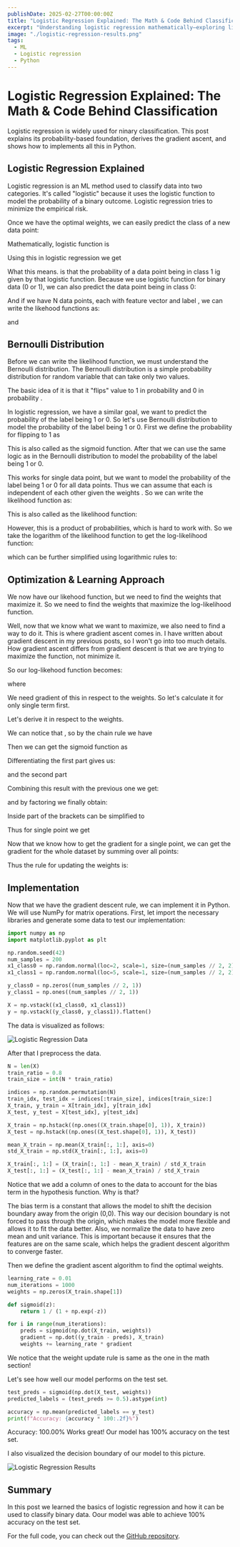 ---
publishDate: 2025-02-27T00:00:00Z
title: "Logistic Regression Explained: The Math & Code Behind Classification"
excerpt: "Understanding logistic regression mathematically—exploring likelihood functions, gradient calculations, and how optimization works."
image: "./logistic-regression-results.png"
tags:
  - ML
  - Logistic regression
  - Python
---


# Logistic Regression Explained: The Math & Code Behind Classification

Logistic regression is widely used for ninary classification.
This post explains its probability-based foundation, derives the gradient ascent, and shows how to implements all this in Python.

## Logistic Regression Explained

Logistic regression is an ML method used to classify data into two categories.
It's called "logistic" because it uses the logistic function to model the probability of a binary outcome.
Logistic regression tries to minimize the empirical risk.

<Latex formula="\hat{L}(w \mid D) = \frac{1}{m} \sum_{i=1}^m \log\Bigl(1 + \exp\bigl(-y^{(i)}\,h^{(w)}\bigl(x^{(i)}\bigr)\bigr)\Bigr)" />

Once we have the optimal weights, we can easily predict the class of a new data point:

<Latex formula="\hat{y} = \begin{cases} 1, & \text{if } h^{(\hat{w})}(x) \ge 0,\\[6pt] -1, & \text{otherwise}. \end{cases}" />

Mathematically, logistic function is

<Latex formula="\sigma(z) = \frac{1}{1 + \exp(-z)}." />

Using this in logistic regression we get

<Latex formula="p(y = 1 \mid \mathbf{x}) = \sigma(\mathbf{w}^{\top} \mathbf{x}) = \frac{1}{1 + \exp(-\mathbf{w}^{\top} \mathbf{x})}." />

What this means. is that the probability of a data point being in class 1 ig given by that logistic function.
Because we use logistic function for binary data (0 or 1), we can also predict the data point being in class 0:

<Latex
  formula="p(y = 0 \mid \mathbf{x}) = 1 - \sigma(\mathbf{w}^{\top} \mathbf{x}).
"
/>

And if we have N data points, each with feature vector <InlineLatex formula="x_n" /> and label <InlineLatex formula="y_n" />, we can write the likehood functions as:

<Latex formula="p(y_n = 1 \mid \mathbf{x}_n; \mathbf{w}) = \sigma(\mathbf{w}^{\top} \mathbf{x}_n) = \frac{1}{1 + e^{-\mathbf{w}^{\top} \mathbf{x}_n}}." />

and

<Latex formula="p(y_n = 0 \mid \mathbf{x}_n; \mathbf{w}) = 1 - \sigma(\mathbf{w}^{\top} \mathbf{x}_n)." />

## Bernoulli Distribution

Before we can write the likelihood function, we must understand the Bernoulli distribution.
The Bernoulli distribution is a simple probability distribution for random variable that can take only two values.

The basic idea of it is that it "flips" value to 1 in probability <InlineLatex formula="p" /> and 0 in probability <InlineLatex formula="1 - p" />.

<Latex formula="p(Y = y) = p^y (1 - p)^{1 - y}, \quad \text{for } y \in \{0,1\}." />

In logistic regression, we have a similar goal, we want to predict the probability of the label being 1 or 0.
So let's use Bernoulli distribution to model the probability of the label being 1 or 0.
First we define the probability for flipping to 1 as

<Latex formula="\pi_n = \sigma(\mathbf{w}^{\top} \mathbf{x}_n) = \frac{1}{1 + e^{-\mathbf{w}^{\top} \mathbf{x}_n}}." />

This is also called as the sigmoid function.
After that we can use the same logic as in the Bernoulli distribution to model the probability of the label being 1 or 0.

<Latex formula="p(y_n = 1 \mid \mathbf{x}_n; \mathbf{w}) = \sigma(\mathbf{w}^{\top} \mathbf{x}_n), \quad p(y_n = 0 \mid \mathbf{x}_n; \mathbf{w}) = 1 - \sigma(\mathbf{w}^{\top} \mathbf{x}_n)." />

This works for single data point, but we want to model the probability of the label being 1 or 0 for all data points.
Thus we can assume that each <InlineLatex formula="y_n" /> is independent of each other given the weights <InlineLatex formula="\mathbf{w}" />. So we can write the likelihood function as:

<Latex formula="p(\{y_n\} \mid \{x_n\}, \mathbf{w}) = \prod_{n=1}^{N} \Bigl[ \sigma(\mathbf{w}^{\top} \mathbf{x}_n) \Bigr]^{y_n} \Bigl[ 1 - \sigma(\mathbf{w}^{\top} \mathbf{x}_n) \Bigr]^{1 - y_n}." />

This is also called as the likelihood function:

<Latex formula="\mathcal{L}(\mathbf{w}) = \prod_{n=1}^{N} \Bigl[ \sigma(\mathbf{w}^{\top} \mathbf{x}_n) \Bigr]^{y_n} \Bigl[ 1 - \sigma(\mathbf{w}^{\top} \mathbf{x}_n) \Bigr]^{1 - y_n}." />

However, this is a product of probabilities, which is hard to work with. So we take the logarithm of the likelihood function to get the log-likelihood function:

<Latex formula="\log \mathcal{L}(\mathbf{w}) = \log \left[ \prod_{n=1}^{N} \Bigl( \sigma(\mathbf{w}^{\top} \mathbf{x}_n) \Bigr)^{y_n} \Bigl( 1 - \sigma(\mathbf{w}^{\top} \mathbf{x}_n) \Bigr)^{1 - y_n} \right]." />

which can be further simplified using logarithmic rules to:

<Latex formula="\log \mathcal{L}(\mathbf{w}) = \sum_{n=1}^{N} \Bigl[ y_n \log \sigma(\mathbf{w}^{\top} \mathbf{x}_n) + (1 - y_n) \log \bigl(1 - \sigma(\mathbf{w}^{\top} \mathbf{x}_n)\bigr) \Bigr]." />

## Optimization & Learning Approach

We now have our likehood function, but we need to find the weights that maximize it.
So we need to find the weights that maximize the log-likelihood function.

<Latex formula="\hat{\mathbf{w}} = \arg\max_{\mathbf{w}} \log \mathcal{L}(\mathbf{w})." />

Well, now that we know what we want to maximize, we also need to find a way to do it.
This is where gradient ascent comes in.
I have written about gradient descent in my previous posts, so I won't go into too much details.
How gradient ascent differs from gradient descent is that we are trying to maximize the function, not minimize it.

<Latex formula="\mathbf{w}^{(t+1)} = \mathbf{w}^{(t)} + \eta \nabla \ell (\mathbf{w}^{(t)})," />

So our log-likehood function becomes:

<Latex formula="\ell(\mathbf{w}) = \sum_{n=1}^{N} \Bigl[ y_n \log \sigma(z_n) + (1 - y_n) \log \bigl(1 - \sigma(z_n)\bigr) \Bigr]," />

where

<Latex formula="z_n = \mathbf{w}^{\top} \mathbf{x}_n \quad \text{and} \quad \sigma(z) = \frac{1}{1 + e^{-z}}." />

We need gradient of this in respect to the weights.
So let's calculate it for only single term first.

<Latex formula="\ell_n(\mathbf{w}) = y_n \log \sigma(z_n) + (1 - y_n) \log \bigl(1 - \sigma(z_n)\bigr)." />

Let's derive it in respect to the weights.

We can notice that <InlineLatex formula="z_n=w^Tx_n"/> , so by the chain rule we have

<Latex formula="\frac{\partial z_n}{\partial \mathbf{w}} = \mathbf{x}_n." />

Then we can get the sigmoid function as

<Latex formula="\sigma'(z) = \sigma(z) \bigl(1 - \sigma(z)\bigr)." />

Differentiating the first part gives us:

<Latex formula="\frac{\partial}{\partial \mathbf{w}} \Bigl[ y_n \log \sigma(z_n) \Bigr] = y_n \cdot \frac{1}{\sigma(z_n)} \cdot \sigma'(z_n) \mathbf{x}_n = y_n \cdot \frac{\sigma(z_n) (1 - \sigma(z_n))}{\sigma(z_n)} \mathbf{x}_n = y_n (1 - \sigma(z_n)) \mathbf{x}_n." />

and the second part

<Latex formula="\frac{\partial}{\partial \mathbf{w}} \Bigl[ (1 - y_n) \log (1 - \sigma(z_n)) \Bigr] = (1 - y_n) \cdot \frac{1}{1 - \sigma(z_n)} \cdot \Bigl[ -\sigma'(z_n) \Bigr] \mathbf{x}_n." />
<Latex formula="= -(1 - y_n) \cdot \frac{\sigma(z_n) (1 - \sigma(z_n))}{1 - \sigma(z_n)} \mathbf{x}_n = -(1 - y_n) \sigma(z_n) \mathbf{x}_n." />

Combining this result with the previous one we get:

<Latex formula="\frac{\partial \ell_n(\mathbf{w})}{\partial \mathbf{w}} = y_n (1 - \sigma(z_n)) \mathbf{x}_n - (1 - y_n) \sigma(z_n) \mathbf{x}_n." />

and by factoring we finally obtain:

<Latex formula="= \Bigl[ y_n (1 - \sigma(z_n)) - (1 - y_n) \sigma(z_n) \Bigr] \mathbf{x}_n." />

Inside part of the brackets can be simplified to

<Latex formula="y_n (1 - \sigma(z_n)) - (1 - y_n) \sigma(z_n) = y_n - y_n \sigma(z_n) - \sigma(z_n) + y_n \sigma(z_n) = y_n - \sigma(z_n)." />

Thus for single point we get

<Latex formula="\frac{\partial \ell_n(\mathbf{w})}{\partial \mathbf{w}} = \bigl(y_n - \sigma(z_n)\bigr) \mathbf{x}_n." />

Now that we know how to get the gradient for a single point, we can get the gradient for the whole dataset by summing over all points:

<Latex formula="\nabla \ell(\mathbf{w}) = \sum_{n=1}^{N} \bigl(y_n - \sigma(\mathbf{w}^{\top} \mathbf{x}_n)\bigr) \mathbf{x}_n." />

Thus the rule for updating the weights is:

<Latex formula="\mathbf{w}^{(t+1)} = \mathbf{w}^{(t)} + \eta \sum_{n=1}^{N} \bigl(y_n - \sigma(\mathbf{w}^{(t)\top} \mathbf{x}_n)\bigr) \mathbf{x}_n." />

## Implementation

Now that we have the gradient descent rule, we can implement it in Python. We will use NumPy for matrix operations.
First, let import the necessary libraries and generate some data to test our implementation:

```python
import numpy as np
import matplotlib.pyplot as plt

np.random.seed(42)
num_samples = 200
x1_class0 = np.random.normal(loc=2, scale=1, size=(num_samples // 2, 2))
x1_class1 = np.random.normal(loc=5, scale=1, size=(num_samples // 2, 2))

y_class0 = np.zeros((num_samples // 2, 1))
y_class1 = np.ones((num_samples // 2, 1))

X = np.vstack((x1_class0, x1_class1))
y = np.vstack((y_class0, y_class1)).flatten()
```

The data is visualized as follows:

<Image src={logisticRegressionData} alt="Logistic Regression Data" />

After that I preprocess the data.

```python
N = len(X)
train_ratio = 0.8
train_size = int(N * train_ratio)

indices = np.random.permutation(N)
train_idx, test_idx = indices[:train_size], indices[train_size:]
X_train, y_train = X[train_idx], y[train_idx]
X_test, y_test = X[test_idx], y[test_idx]

X_train = np.hstack((np.ones((X_train.shape[0], 1)), X_train))
X_test = np.hstack((np.ones((X_test.shape[0], 1)), X_test))

mean_X_train = np.mean(X_train[:, 1:], axis=0)
std_X_train = np.std(X_train[:, 1:], axis=0)

X_train[:, 1:] = (X_train[:, 1:] - mean_X_train) / std_X_train
X_test[:, 1:] = (X_test[:, 1:] - mean_X_train) / std_X_train
```

Notice that we add a column of ones to the data to account for the bias term in the hypothesis function.
Why is that?

The bias term is a constant that allows the model to shift the decision boundary away from the origin (0,0).
This way our decision boundary is not forced to pass through the origin, which makes the model more flexible and allows it to fit the data better.
Also, we normalize the data to have zero mean and unit variance.
This is important because it ensures that the features are on the same scale, which helps the gradient descent algorithm to converge faster.

Then we define the gradient ascent algorithm to find the optimal weights.

```python
learning_rate = 0.01
num_iterations = 1000
weights = np.zeros(X_train.shape[1])

def sigmoid(z):
    return 1 / (1 + np.exp(-z))

for i in range(num_iterations):
    preds = sigmoid(np.dot(X_train, weights))
    gradient = np.dot((y_train - preds), X_train)
    weights += learning_rate * gradient
```

We notice that the weight update rule is same as the one in the math section!

<Latex formula="\mathbf{w}^{(t+1)} = \mathbf{w}^{(t)} + \eta \sum_{n=1}^{N} \bigl(y_n - \sigma(\mathbf{w}^{(t)\top} \mathbf{x}_n)\bigr) \mathbf{x}_n." />

Let's see how well our model performs on the test set.

```python
test_preds = sigmoid(np.dot(X_test, weights))
predicted_labels = (test_preds >= 0.5).astype(int)

accuracy = np.mean(predicted_labels == y_test)
print(f"Accuracy: {accuracy * 100:.2f}%")
```

Accuracy: 100.00%
Works great! Our model has 100% accuracy on the test set.

I also visualized the decision boundary of our model to this picture.

<Image src={logisticRegressionResults} alt="Logistic Regression Results" />

## Summary

In this post we learned the basics of logistic regression and how it can be used to classify binary data.
Oour model was able to achieve 100% accuracy on the test set.

For the full code, you can check out the [GitHub repository](https://github.com/samikuikka/logistic-regression).
